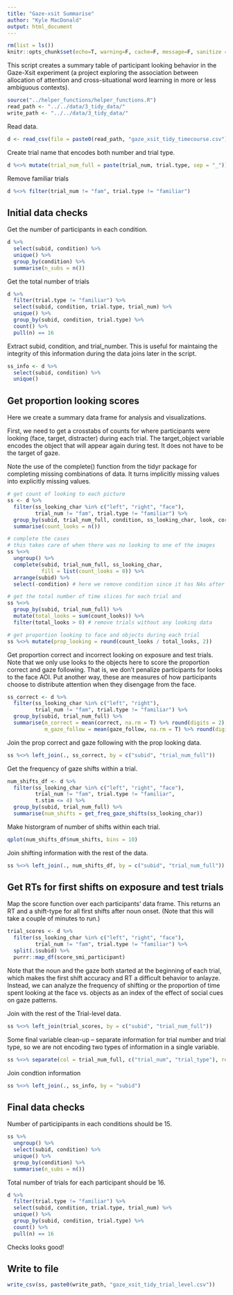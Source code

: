 ```yaml
---
title: "Gaze-xsit Summarise"
author: "Kyle MacDonald"
output: html_document
---
```


```r
rm(list = ls())
knitr::opts_chunk$set(echo=T, warning=F, cache=F, message=F, sanitize = T)
```

This script creates a summary table of participant looking behavior in the Gaze-Xsit experiment (a project exploring the association between allocation of attention and cross-situational word learning in more or less ambiguous contexts).

```r
source("../helper_functions/helper_functions.R")
read_path <- "../../data/3_tidy_data/"
write_path <- "../../data/3_tidy_data/"
```

Read data. 

```r
d <- read_csv(file = paste0(read_path, "gaze_xsit_tidy_timecourse.csv"))
```

Create trial name that encodes both number and trial type. 

```r
d %<>% mutate(trial_num_full = paste(trial_num, trial.type, sep = "_")) 
```

Remove familiar trials

```r
d %<>% filter(trial_num != "fam", trial.type != "familiar")
```

## Initial data checks

Get the number of participants in each condition.

```r
d %>% 
  select(subid, condition) %>% 
  unique() %>% 
  group_by(condition) %>% 
  summarise(n_subs = n())
```

Get the total number of trials

```r
d %>% 
  filter(trial.type != "familiar") %>% 
  select(subid, condition, trial.type, trial_num) %>% 
  unique() %>% 
  group_by(subid, condition, trial.type) %>% 
  count() %>% 
  pull(n) == 16
```

Extract subid, condition, and trial_number. This is useful for maintaing the integrity of this information during the data joins later in the script. 

```r
ss_info <- d %>% 
  select(subid, condition) %>%
  unique()
```

## Get proportion looking scores

Here we create a summary data frame for analysis and visualizations.

First, we need to get a crosstabs of counts for where participants were looking (face, target, distracter) during each trial. The target_object variable encodes the object that will appear again during test. It does not have to be the target of gaze. 

Note the use of the complete() function from the tidyr package for completing missing combinations of data. It turns implicitly missing values into explicitly missing values.

```r
# get count of looking to each picture
ss <- d %>% 
  filter(ss_looking_char %in% c("left", "right", "face"),
         trial_num != "fam", trial.type != "familiar") %>%
  group_by(subid, trial_num_full, condition, ss_looking_char, look, correct) %>% 
  summarise(count_looks = n()) 

# complete the cases 
# this takes care of when there was no looking to one of the images
ss %<>% 
  ungroup() %>% 
  complete(subid, trial_num_full, ss_looking_char, 
           fill = list(count_looks = 0)) %>%
  arrange(subid) %>% 
  select(-condition) # here we remove condition since it has NAs after the complete function

# get the total number of time slices for each trial and
ss %<>% 
  group_by(subid, trial_num_full) %>% 
  mutate(total_looks = sum(count_looks)) %>% 
  filter(total_looks > 0) # remove trials without any looking data

# get proportion looking to face and objects during each trial
ss %<>% mutate(prop_looking = round(count_looks / total_looks, 2))
```

Get proportion correct and incorrect looking on exposure and test trials. Note that we only use looks to the objects here to score the proportion correct and gaze following. That is, we don't penalize participants for looks to the face AOI. Put another way, these are measures of how participants choose to distribute attention when they disengage from the face. 

```r
ss_correct <- d %>% 
  filter(ss_looking_char %in% c("left", "right"),
         trial_num != "fam", trial.type != "familiar") %>%
  group_by(subid, trial_num_full) %>% 
  summarise(m_correct = mean(correct, na.rm = T) %>% round(digits = 2),
            m_gaze_follow = mean(gaze_follow, na.rm = T) %>% round(digits = 2))
```

Join the prop correct and gaze following with the prop looking data.

```r
ss %<>% left_join(., ss_correct, by = c("subid", "trial_num_full"))
```

Get the frequency of gaze shifts within a trial.

```r
num_shifts_df <- d %>% 
  filter(ss_looking_char %in% c("left", "right", "face"),
         trial_num != "fam", trial.type != "familiar", 
         t.stim <= 4) %>% 
  group_by(subid, trial_num_full) %>% 
  summarise(num_shifts = get_freq_gaze_shifts(ss_looking_char))
```

Make historgram of number of shifts within each trial.

```r
qplot(num_shifts_df$num_shifts, bins = 10)
```

Join shifting information with the rest of the data.  

```r
ss %<>% left_join(., num_shifts_df, by = c("subid", "trial_num_full"))
```

## Get RTs for first shifts on exposure and test trials

Map the score function over each participants' data frame. This returns an RT and a shift-type for all first shifts after noun onset. (Note that this will take a couple of minutes to run.) 

```r
trial_scores <- d %>% 
  filter(ss_looking_char %in% c("left", "right", "face"),
         trial_num != "fam", trial.type != "familiar") %>% 
  split(.$subid) %>% 
  purrr::map_df(score_smi_participant)
```

Note that the noun and the gaze both started at the beginning of each trial, which makes the first shift accuracy and RT a difficult behavior to anlayze. Instead, we can analyze the frequency of shifting or the proportion of time spent looking at the face vs. objects as an index of the effect of social cues on gaze patterns.

Join with the rest of the Trial-level data. 

```r
ss %<>% left_join(trial_scores, by = c("subid", "trial_num_full"))
```

Some final variable clean-up -- separate information for trial number and trial type, so we are not encoding two types of information in a single variable. 

```r
ss %<>% separate(col = trial_num_full, c("trial_num", "trial_type"), remove = F)
```

Join condtion information 

```r
ss %<>% left_join(., ss_info, by = "subid")
```

## Final data checks

Number of participipants in each conditions should be 15.

```r
ss %>% 
  ungroup() %>% 
  select(subid, condition) %>% 
  unique() %>% 
  group_by(condition) %>% 
  summarise(n_subs = n())
```

Total number of trials for each participant should be 16. 

```r
d %>% 
  filter(trial.type != "familiar") %>% 
  select(subid, condition, trial.type, trial_num) %>% 
  unique() %>% 
  group_by(subid, condition, trial.type) %>% 
  count() %>% 
  pull(n) == 16
```

Checks looks good! 

## Write to file

```r
write_csv(ss, paste0(write_path, "gaze_xsit_tidy_trial_level.csv"))
```

